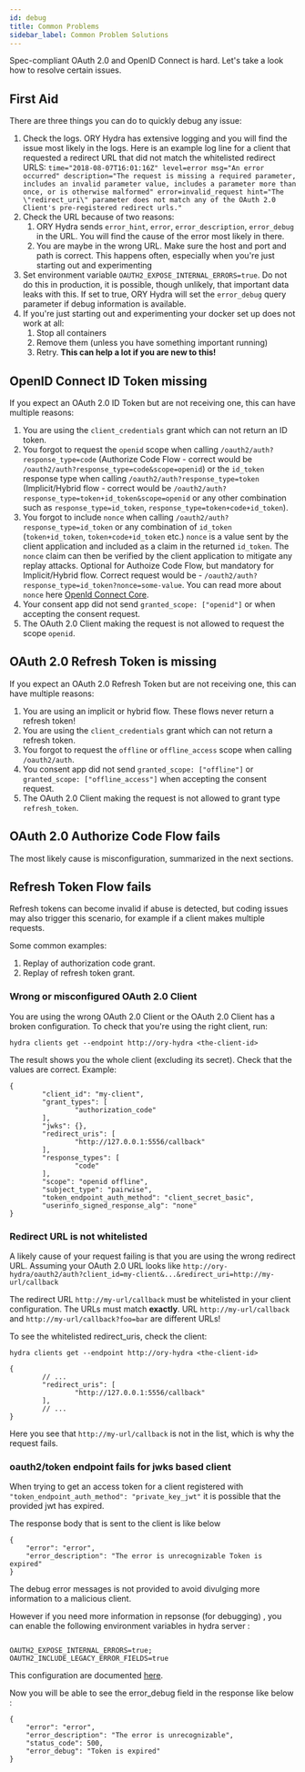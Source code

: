 ```yaml
---
id: debug
title: Common Problems
sidebar_label: Common Problem Solutions
---
```


Spec-compliant OAuth 2.0 and OpenID Connect is hard. Let's take a look how to
resolve certain issues.

## First Aid

There are three things you can do to quickly debug any issue:

1. Check the logs. ORY Hydra has extensive logging and you will find the issue
   most likely in the logs. Here is an example log line for a client that
   requested a redirect URL that did not match the whitelisted redirect URLS:
   `time="2018-08-07T16:01:16Z" level=error msg="An error occurred" description="The request is missing a required parameter, includes an invalid parameter value, includes a parameter more than once, or is otherwise malformed" error=invalid_request hint="The \"redirect_uri\" parameter does not match any of the OAuth 2.0 Client's pre-registered redirect urls."`
2. Check the URL because of two reasons:
   1. ORY Hydra sends `error_hint`, `error`, `error_description`, `error_debug`
      in the URL. You will find the cause of the error most likely in there.
   2. You are maybe in the wrong URL. Make sure the host and port and path is
      correct. This happens often, especially when you're just starting out and
      experimenting
3. Set environment variable `OAUTH2_EXPOSE_INTERNAL_ERRORS=true`. Do not do this
   in production, it is possible, though unlikely, that important data leaks
   with this. If set to true, ORY Hydra will set the `error_debug` query
   parameter if debug information is available.
4. If you're just starting out and experimenting your docker set up does not
   work at all:
   1. Stop all containers
   2. Remove them (unless you have something important running)
   3. Retry. **This can help a lot if you are new to this!**

## OpenID Connect ID Token missing

If you expect an OAuth 2.0 ID Token but are not receiving one, this can have
multiple reasons:

1. You are using the `client_credentials` grant which can not return an ID
   token.
2. You forgot to request the `openid` scope when calling
   `/oauth2/auth?response_type=code` (Authorize Code Flow - correct would be
   `/oauth2/auth?response_type=code&scope=openid`) or the `id_token` response
   type when calling `/oauth2/auth?response_type=token` (Implicit/Hybrid flow -
   correct would be `/oauth2/auth?response_type=token+id_token&scope=openid` or
   any other combination such as `response_type=id_token`,
   `response_type=token+code+id_token`).
3. You forgot to include `nonce` when calling `/oauth2/auth?response_type=id_token`
   or any combination of `id_token` (`token+id_token`, `token+code+id_token` etc.)
   `nonce` is a value sent by the client application and included as a claim in 
   the returned `id_token`. The `nonce` claim can then be verified by the client 
   application to mitigate any replay attacks. Optional for Authoize Code Flow,
   but mandatory for Implicit/Hybrid flow. Correct request would be - 
   `/oauth2/auth?response_type=id_token?nonce=some-value`.
   You can read more about `nonce` here [OpenId Connect Core](https://openid.net/specs/openid-connect-core-1_0.html#NonceNotes).
4. Your consent app did not send `granted_scope: ["openid"]` or when accepting
   the consent request.
5. The OAuth 2.0 Client making the request is not allowed to request the scope
   `openid`.

## OAuth 2.0 Refresh Token is missing

If you expect an OAuth 2.0 Refresh Token but are not receiving one, this can
have multiple reasons:

1. You are using an implicit or hybrid flow. These flows never return a refresh
   token!
2. You are using the `client_credentials` grant which can not return a refresh
   token.
3. You forgot to request the `offline` or `offline_access` scope when calling
   `/oauth2/auth`.
4. You consent app did not send `granted_scope: ["offline"]` or
   `granted_scope: ["offline_access"]` when accepting the consent request.
5. The OAuth 2.0 Client making the request is not allowed to grant type
   `refresh_token`.

## OAuth 2.0 Authorize Code Flow fails

The most likely cause is misconfiguration, summarized in the next sections.

## Refresh Token Flow fails

Refresh tokens can become invalid if abuse is detected, but coding issues may
also trigger this scenario, for example if a client makes multiple requests.

Some common examples:

1.  Replay of authorization code grant.
2.  Replay of refresh token grant.

### Wrong or misconfigured OAuth 2.0 Client

You are using the wrong OAuth 2.0 Client or the OAuth 2.0 Client has a broken
configuration. To check that you're using the right client, run:

```
hydra clients get --endpoint http://ory-hydra <the-client-id>
```

The result shows you the whole client (excluding its secret). Check that the
values are correct. Example:

```
{
        "client_id": "my-client",
        "grant_types": [
                "authorization_code"
        ],
        "jwks": {},
        "redirect_uris": [
                "http://127.0.0.1:5556/callback"
        ],
        "response_types": [
                "code"
        ],
        "scope": "openid offline",
        "subject_type": "pairwise",
        "token_endpoint_auth_method": "client_secret_basic",
        "userinfo_signed_response_alg": "none"
}
```

### Redirect URL is not whitelisted

A likely cause of your request failing is that you are using the wrong redirect
URL. Assuming your OAuth 2.0 URL looks like
`http://ory-hydra/oauth2/auth?client_id=my-client&...&redirect_uri=http://my-url/callback`

The redirect URL `http://my-url/callback` must be whitelisted in your client
configuration. The URLs must match **exactly**. URL `http://my-url/callback` and
`http://my-url/callback?foo=bar` are different URLs!

To see the whitelisted redirect_uris, check the client:

```
hydra clients get --endpoint http://ory-hydra <the-client-id>

{
        // ...
        "redirect_uris": [
                "http://127.0.0.1:5556/callback"
        ],
        // ...
}
```

Here you see that `http://my-url/callback` is not in the list, which is why the
request fails.

### oauth2/token endpoint fails for jwks based client

When trying to get an access token for a client registered with
`"token_endpoint_auth_method": "private_key_jwt"` it is possible that the
provided jwt has expired.

The response body that is sent to the client is like below

```
{
    "error": "error",
    "error_description": "The error is unrecognizable Token is expired"
}
```

The debug error messages is not provided to avoid divulging more information to
a malicious client.

However if you need more information in repsonse (for debugging) , you can
enable the following environment variables in hydra server :

```

OAUTH2_EXPOSE_INTERNAL_ERRORS=true;
OAUTH2_INCLUDE_LEGACY_ERROR_FIELDS=true
```

This configuration are documented
[here](https://www.ory.sh/hydra/docs/reference/configuration/).

Now you will be able to see the error_debug field in the response like below :

```
{
    "error": "error",
    "error_description": "The error is unrecognizable",
    "status_code": 500,
    "error_debug": "Token is expired"
}
```
